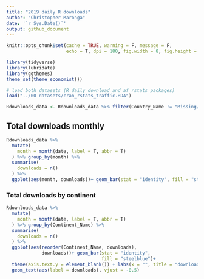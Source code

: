 ```yaml
---
title: "2019 daily R downloads"
author: "Christopher Maronga"
date: '`r Sys.Date()`'
output: github_document
---
```


```r
knitr::opts_chunk$set(cache = TRUE, warning = F, message = F,
                      echo = T, dpi = 180, fig.width = 8, fig.height = 5)

library(tidyverse)
library(lubridate)
library(ggthemes)
theme_set(theme_economist())

```

```r
# load both datasets (R daily download and af_rstats packages)
load("../00 datasets/cran_rstats_traffic.RDA")

Rdownloads_data <- Rdownloads_data %>% filter(Country_Name != "Missing/Namibia") 
```

## Total downloads monthly

```r
Rdownloads_data %>% 
  mutate(
    month = month(date, label = T, abbr = T)
  ) %>% group_by(month) %>% 
  summarise(
    downloads = n()
  ) %>% 
  ggplot(aes(month, downloads))+ geom_bar(stat = "identity", fill = "steelblue")
```


### Total downloads by continent

```r
Rdownloads_data %>% 
  mutate(
    month = month(date, label = T, abbr = T)
  ) %>% group_by(Continent_Name) %>% 
  summarise(
    downloads = n()
  ) %>% 
  ggplot(aes(reorder(Continent_Name, downloads), 
             downloads))+ geom_bar(stat = "identity", 
                                   fill = "steelblue")+
  theme(axis.text.y = element_blank()) + labs(x = "", title = "downloads by continent", y = "")+
  geom_text(aes(label = downloads), vjust = -0.5)
```





















